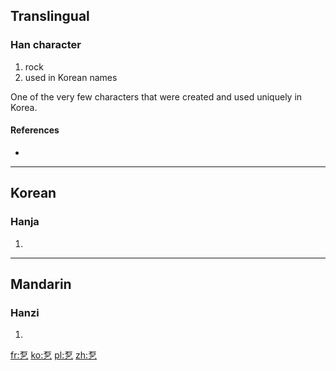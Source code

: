 ==Translingual==

===Han character===
{{Han char|rn=5|rad=乙|as=05|sn=6|four=10717|canj=MRN|ids=⿱石乙}}

# rock
# used in Korean names

One of the very few characters that were created and used uniquely in Korea.

====References====
* {{Han ref|kx=0084.141|dj=0171.180|hdz=10053.041|uh=4E6D|ud=20077}}

----

==Korean==

===Hanja===
{{ko-hanja|hangeul=돌|rv=dol|mr=tol|y=tol}}

# {{defn|lang=ko|sort=乙05}}

----

==Mandarin==

===Hanzi===
{{cmn-hanzi|pin=[[shí]] ([[shi2]])|wg=shih<sup>2</sup>}}

# {{defn|lang=cmn|sort=乙05}}

[[fr:乭]]
[[ko:乭]]
[[pl:乭]]
[[zh:乭]]